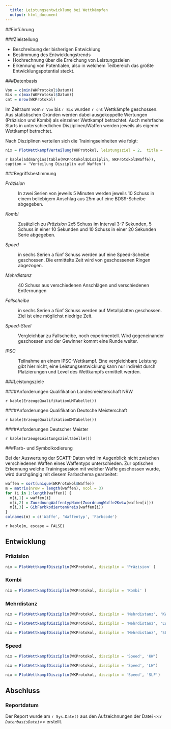 ---
  title: Leistungsentwicklung bei Wettkämpfen
  output: html_document
---

##Einführung

###Zielstellung

- Beschreibung der bisherigen Entwicklung
- Bestimmung des Entwicklungstrends
- Hochrechnung über die Erreichung von Leistungszielen
- Erkennung von Potentialen, also in welchem Teilbereich das größte Entwicklungspotential steckt.


###Datenbasis


```{r message=FALSE, warning=FALSE, include=FALSE}

Von = c(min(WKProtokol$Datum))
Bis = c(max(WKProtokol$Datum))
cnt = nrow(WKProtokol)


```

Im Zeitraum vom `r Von` bis `r Bis` wurden `r cnt` Wettkämpfe geschossen. Aus statistischen Gründen werden dabei ausgekoppelte Wertungen (Präzision und Kombi) als einzelner Wettkampf betrachtet. Auch mehrfache Starts in unterschiedlichen Disziplinen/Waffen werden jeweils als eigener Wettkampf betrachtet.

Nach Disziplinen verteilen sich die Trainingseinheiten wie folgt: 

```{r PlotWettkampfVerteilung, echo=FALSE, message=FALSE, warning=FALSE, paged.print=FALSE}
nix = PlotWettkampfVerteilung(WKProtokol, leistungsziel = 2,  title = 'Monatliche Wettkampfteilnahme')
```

`r kable(addmargins(table(WKProtokol$Disziplin, WKProtokol$Waffe)), caption = 'Verteilung Disziplin auf Waffen')`


###Begriffsbestimmung

*Präzision* 

: In zwei Serien von jeweils 5 Minuten werden jeweils 10 Schuss in einem beliebigem Anschlag aus 25m auf eine BDS9-Scheibe abgegeben. 

*Kombi* 

: Zusätzlich zu *Präzision* 2x5 Schuss im Interval 3-7 Sekunden, 5 Schuss in einer 10 Sekunden und 10 Schuss in einer 20 Sekunden Serie abgegeben. 

*Speed* 

: in sechs Serien a fünf Schuss werden auf eine Speed-Scheibe geschossen. Die ermittelte Zeit wird von geschossenen Ringen abgezogen. 

*Mehrdistanz*

: 40 Schuss aus verschiedenen Anschlägen und verschiedenen Entfernungen
      



*Fallscheibe* 

: in sechs Serien a fünf Schuss werden auf Metallplatten geschossen. Ziel ist eine möglichst niedrige Zeit.

*Speed-Steel* 

: Vergleichbar zu Fallscheibe, noch experimentell. Wird gegeneinander geschossen und der Gewinner kommt eine Runde weiter.


*IPSC* 

: Teilnahme an einem IPSC-Wettkampf. Eine vergleichbare Leistung gibt hier nicht, eine Leistungsentwicklung kann nur indirekt durch Platzierungen und Level des Wettkampfs ermittelt werden.



###Leistungsziele

####Anforderungen Qualifikation Landesmeisterschaft NRW

`r kable(ErzeugeQualifikationLMTabelle())`

####Anforderungen Qualifikation Deutsche Meisterschaft

`r kable(ErzeugeQualifikationDMTabelle())`

####Anforderungen Deutscher Meister

`r kable(ErzeugeLeistungszielTabelle())`



###Farb- und Symbolkodierung


Bei der Auswertung der SCATT-Daten wird im Augenblick nicht zwischen verschiedenen Waffen eines Waffentyps unterschieden. Zur optischen Erkennung welche Trainingsession mit welcher Waffe geschossen wurde, wird durchgängig mit diesem Farbschema gearbeitet:

```{r message=FALSE, warning=FALSE, include=FALSE}
waffen = sort(unique(WKProtokol$Waffe))
m = matrix(nrow = length(waffen), ncol = 3)
for (i in 1:length(waffen)) {
  m[i,1] = waffen[i]
  m[i,2] = ZuordnungWaffentypName(ZuordnungWaffe2KwLw(waffen[i]))
  m[i,3] = GibFarbkodiertenKreis(waffen[i])
}
colnames(m) = c('Waffe', 'Waffentyp', 'Farbcode')
```
`r kable(m, escape = FALSE)` 





## Entwicklung
### Präzision

```{r echo=FALSE, message=FALSE, warning=FALSE, paged.print=FALSE}
nix = PlotWettkampfDisziplin(WKProtokol, disziplin = 'Präzision' )
```

### Kombi

```{r echo=FALSE, message=FALSE, warning=FALSE, paged.print=FALSE}
nix = PlotWettkampfDisziplin(WKProtokol, disziplin = 'Kombi' )
```


### Mehrdistanz

```{r echo=FALSE, message=FALSE, warning=FALSE, paged.print=FALSE}
nix = PlotWettkampfDisziplin(WKProtokol, disziplin = 'Mehrdistanz', 'KW'  )
```
```{r echo=FALSE, message=FALSE, warning=FALSE, paged.print=FALSE}
nix = PlotWettkampfDisziplin(WKProtokol, disziplin = 'Mehrdistanz', 'LW' )
```

```{r echo=FALSE, message=FALSE, warning=FALSE, paged.print=FALSE}
nix = PlotWettkampfDisziplin(WKProtokol, disziplin = 'Mehrdistanz', 'SLF')
```


### Speed

```{r echo=FALSE, message=FALSE, warning=FALSE, paged.print=FALSE}
nix = PlotWettkampfDisziplin(WKProtokol, disziplin = 'Speed', 'KW')
```
```{r echo=FALSE, message=FALSE, warning=FALSE, paged.print=FALSE}
nix = PlotWettkampfDisziplin(WKProtokol, disziplin = 'Speed', 'LW')
```

```{r echo=FALSE, message=FALSE, warning=FALSE, paged.print=FALSE}
nix = PlotWettkampfDisziplin(WKProtokol, disziplin = 'Speed', 'SLF')
```



## Abschluss

### Reportdatum
Der Report wurde am `r Sys.Date()` aus den Aufzeichnungen der Datei <<*`r DatenbasisDatei`*>> erstellt.
